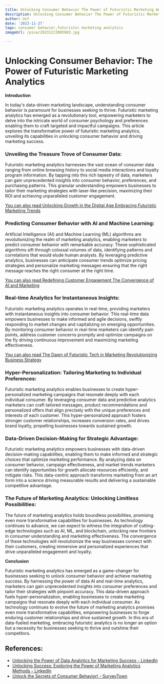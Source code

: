 ```yaml
---
title: Unlocking Consumer Behavior The Power of Futuristic Marketing Analytics
description: Unlocking Consumer Behavior The Power of Futuristic Marketing Analytics
author: Usf
date: '2023-11-27'
tags: consumer behavior,futuristic marketing analytics
imageUrl: /pixa/20231223005903.jpg

---
```

# Unlocking Consumer  Behavior:  The Power of Futuristic Marketing  Analytics

**Introduction**

In today's data-driven marketing landscape, understanding  consumer  behavior is paramount for businesses seeking  to thrive. Futuristic marketing  analytics has emerged  as a revolutionary tool, empowering marketers  to delve into the intricate world of consumer psychology and preferences enabling them to craft targeted and impactful campaigns. This article explores the transformative  power of futuristic marketing analytics, unveiling its capabilities in unlocking consumer behavior and driving marketing success.

### **Unveiling the  Treasure Trove of Consumer Data:**

Futuristic marketing analytics harnesses the vast ocean of consumer data ranging from online  browsing history to social media interactions and  loyalty program information.  By tapping  into this rich tapestry of data, marketers can gain unprecedented insights into consumer behavior,  preferences, and purchasing patterns. This granular understanding empowers  businesses to tailor their marketing strategies  with laser-like precision, maximizing their ROI and achieving unparalleled customer  engagement.

[You can also read Unlocking Growth in the Digital Age  Embracing Futuristic Marketing Trends](Unlocking%20Growth%20in%20the%20Digital%20Age%20Embracing%20Futuristic%20Marketing%20Trends)


### **Predicting Consumer Behavior with  AI  and Machine  Learning:**

Artificial Intelligence (AI) and Machine Learning (ML) algorithms are revolutionizing the realm of marketing analytics, enabling marketers to predict consumer behavior with remarkable accuracy. These sophisticated algorithms sift through colossal volumes of data, identifying patterns and  correlations that  would elude human analysts. By leveraging predictive analytics, businesses can anticipate consumer trends optimize pricing strategies and personalize marketing messages ensuring that  the right message reaches  the right consumer at the right time.

[You can  also read Redefining  Customer Engagement The Convergence of AI and Marketing](Redefining%20Customer%20Engagement%20The%20Convergence%20of%20AI%20and%20Marketing)


### **Real-time Analytics for Instantaneous Insights:**

Futuristic marketing analytics operates in real-time, providing marketers with instantaneous insights into consumer behavior. This real-time data  empowers businesses to make informed  and agile decisions, swiftly responding to  market changes and capitalizing on emerging opportunities. By monitoring consumer behavior in real-time marketers can identify pain points, address customer concerns promptly and optimize campaigns  on the fly driving continuous improvement and maximizing marketing effectiveness.

[You can also read The Dawn of Futuristic Tech in Marketing Revolutionizing Business Strategy](The%20Dawn%20of%20Futuristic%20Tech%20in%20Marketing%20Revolutionizing%20Business%20Strategy)


### **Hyper-Personalization: Tailoring  Marketing to Individual Preferences:**

Futuristic marketing analytics enables  businesses to create hyper-personalized marketing campaigns that resonate deeply with each individual consumer.  By leveraging consumer data and predictive analytics marketers can craft tailored  messages, product recommendations and personalized offers that  align precisely with the unique  preferences and interests of each  customer. This hyper-personalized approach fosters  stronger customer relationships, increases conversion rates, and drives brand loyalty, propelling businesses towards sustained growth.

### **Data-Driven  Decision-Making for Strategic Advantage:**

Futuristic marketing analytics empowers businesses with data-driven decision-making capabilities, enabling them to make informed and strategic choices that optimize marketing  performance.  By analyzing data  on consumer behavior, campaign effectiveness, and market trends marketers  can identify opportunities for growth allocate resources efficiently, and mitigate  risks. This data-centric approach transforms marketing from  an art form into a  science driving measurable results and delivering a sustainable competitive advantage.

### **The Future of Marketing Analytics: Unlocking Limitless Possibilities:**

The future of marketing analytics holds boundless possibilities, promising even  more transformative capabilities for businesses. As technology continues to advance, we can expect to witness the integration of cutting-edge  technologies such as AI,  ML, and blockchain, unlocking new frontiers  in consumer understanding and marketing effectiveness. The convergence of these technologies will revolutionize the way businesses connect  with their customers, creating immersive and personalized experiences that drive unparalleled engagement and loyalty.

**Conclusion**

Futuristic marketing analytics has emerged as  a game-changer for businesses seeking  to  unlock consumer  behavior and achieve marketing success.  By harnessing the power  of data AI and real-time analytics, marketers can gain unprecedented insights into consumer preferences and tailor their strategies with pinpoint accuracy. This data-driven approach fuels hyper-personalization, enabling businesses to create marketing campaigns that resonate deeply with  each  individual consumer. As technology continues to evolve the future of marketing analytics promises even more transformative capabilities,  empowering businesses to forge enduring customer relationships and drive  sustained  growth. In this era of data-fueled marketing, embracing futuristic analytics is no longer an option but a necessity for businesses seeking to thrive and outshine their competitors.

## References:
- [Unlocking the Power of Data Analytics for Marketing Success - LinkedIn](https://www.linkedin.com/pulse/unlocking-power-data-analytics-marketing-success-s-d-prasad-v-x2lkf)
- [Unlocking Success: Exploring the Power of Marketing Analytics Methods - LinkedIn](https://www.linkedin.com/pulse/unlocking-success-exploring-power-marketing-analytics-islam-4xv9c?trk=article-ssr-frontend-pulse_more-articles_related-content-card)
- [Unlock the Secrets of Consumer Behavior! - SurveyTown](https://surveytown.com/consumerbehaviourinsights/?amp=1)
